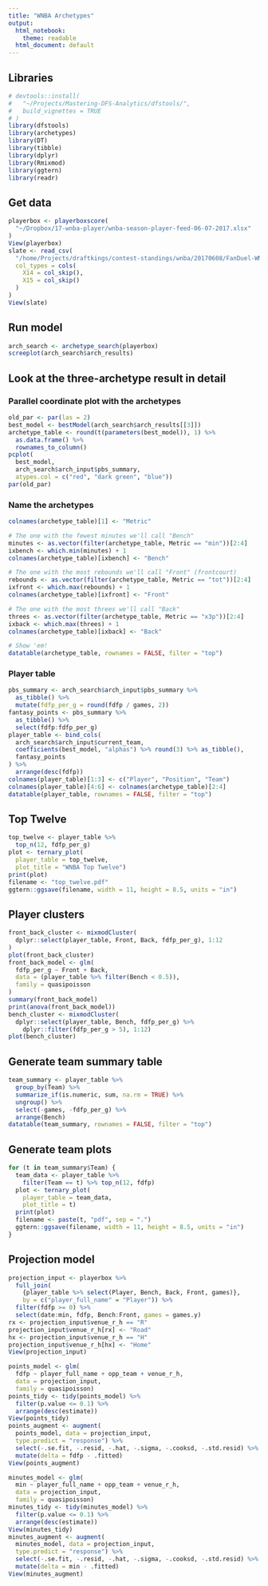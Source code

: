 ```yaml
---
title: "WNBA Archetypes"
output:
  html_notebook: 
    theme: readable
  html_document: default
---
```


## Libraries
```r
# devtools::install(
#   "~/Projects/Mastering-DFS-Analytics/dfstools/",
#   build_vignettes = TRUE
# )
library(dfstools)
library(archetypes)
library(DT)
library(tibble)
library(dplyr)
library(Rmixmod)
library(ggtern)
library(readr)
```

## Get data
```r
playerbox <- playerboxscore(
  "~/Dropbox/17-wnba-player/wnba-season-player-feed-06-07-2017.xlsx"
)
View(playerbox)
slate <- read_csv(
  "/home/Projects/draftkings/contest-standings/wnba/20170608/FanDuel-WNBA-2017-06-09-19631-players-list.csv",
  col_types = cols(
    X14 = col_skip(), 
    X15 = col_skip()
  )
) 
View(slate)
```

## Run model
```r
arch_search <- archetype_search(playerbox)
screeplot(arch_search$arch_results)
```

## Look at the three-archetype result in detail

### Parallel coordinate plot with the archetypes
```r
old_par <- par(las = 2)
best_model <- bestModel(arch_search$arch_results[[3]])
archetype_table <- round(t(parameters(best_model)), 1) %>%
  as.data.frame() %>%
  rownames_to_column()
pcplot(
  best_model, 
  arch_search$arch_input$pbs_summary, 
  atypes.col = c("red", "dark green", "blue"))
par(old_par)
```
### Name the archetypes
```r
colnames(archetype_table)[1] <- "Metric"

# The one with the fewest minutes we'll call "Bench"
minutes <- as.vector(filter(archetype_table, Metric == "min"))[2:4]
ixbench <- which.min(minutes) + 1
colnames(archetype_table)[ixbench] <- "Bench"

# The one with the most rebounds we'll call "Front" (frontcourt)
rebounds <- as.vector(filter(archetype_table, Metric == "tot"))[2:4]
ixfront <- which.max(rebounds) + 1
colnames(archetype_table)[ixfront] <- "Front"

# The one with the most threes we'll call "Back"
threes <- as.vector(filter(archetype_table, Metric == "x3p"))[2:4]
ixback <- which.max(threes) + 1
colnames(archetype_table)[ixback] <- "Back"

# Show 'em!
datatable(archetype_table, rownames = FALSE, filter = "top")
```
### Player table
```r
pbs_summary <- arch_search$arch_input$pbs_summary %>%
  as_tibble() %>%
  mutate(fdfp_per_g = round(fdfp / games, 2))
fantasy_points <- pbs_summary %>%
  as_tibble() %>%
  select(fdfp:fdfp_per_g)
player_table <- bind_cols(
  arch_search$arch_input$current_team,
  coefficients(best_model, "alphas") %>% round(3) %>% as_tibble(),
  fantasy_points
) %>%
  arrange(desc(fdfp))
colnames(player_table)[1:3] <- c("Player", "Position", "Team")
colnames(player_table)[4:6] <- colnames(archetype_table)[2:4]
datatable(player_table, rownames = FALSE, filter = "top")
```
## Top Twelve
```r
top_twelve <- player_table %>% 
  top_n(12, fdfp_per_g)
plot <- ternary_plot(
  player_table = top_twelve, 
  plot_title = "WNBA Top Twelve")
print(plot)
filename <- "top_twelve.pdf"
ggtern::ggsave(filename, width = 11, height = 8.5, units = "in")
```

## Player clusters
```r
front_back_cluster <- mixmodCluster(
  dplyr::select(player_table, Front, Back, fdfp_per_g), 1:12
)
plot(front_back_cluster)
front_back_model <- glm(
  fdfp_per_g ~ Front + Back, 
  data = (player_table %>% filter(Bench < 0.5)),
  family = quasipoisson
)
summary(front_back_model)
print(anova(front_back_model))
bench_cluster <- mixmodCluster(
  dplyr::select(player_table, Bench, fdfp_per_g) %>% 
    dplyr::filter(fdfp_per_g > 5), 1:12)
plot(bench_cluster)
```

## Generate team summary table
```r
team_summary <- player_table %>%
  group_by(Team) %>%
  summarize_if(is.numeric, sum, na.rm = TRUE) %>%
  ungroup() %>%
  select(-games, -fdfp_per_g) %>%
  arrange(Bench)  
datatable(team_summary, rownames = FALSE, filter = "top")
```

## Generate team plots
```r
for (t in team_summary$Team) {
  team_data <- player_table %>% 
    filter(Team == t) %>% top_n(12, fdfp)
  plot <- ternary_plot(
    player_table = team_data, 
    plot_title = t)
  print(plot)
  filename <- paste(t, "pdf", sep = ".")
  ggtern::ggsave(filename, width = 11, height = 8.5, units = "in")
}
```

## Projection model
```r
projection_input <- playerbox %>%
  full_join(
    {player_table %>% select(Player, Bench, Back, Front, games)},
    by = c("player_full_name" = "Player")) %>%
  filter(fdfp >= 0) %>%
  select(date:min, fdfp, Bench:Front, games = games.y)
rx <- projection_input$venue_r_h == "R"
projection_input$venue_r_h[rx] <- "Road"
hx <- projection_input$venue_r_h == "H"
projection_input$venue_r_h[hx] <- "Home"
View(projection_input)

points_model <- glm(
  fdfp ~ player_full_name + opp_team + venue_r_h,
  data = projection_input,
  family = quasipoisson)
points_tidy <- tidy(points_model) %>%
  filter(p.value <= 0.1) %>%
  arrange(desc(estimate))
View(points_tidy)
points_augment <- augment(
  points_model, data = projection_input,
  type.predict = "response") %>%
  select(-.se.fit, -.resid, -.hat, -.sigma, -.cooksd, -.std.resid) %>%
  mutate(delta = fdfp - .fitted)
View(points_augment)

minutes_model <- glm(
  min ~ player_full_name + opp_team + venue_r_h,
  data = projection_input,
  family = quasipoisson)
minutes_tidy <- tidy(minutes_model) %>%
  filter(p.value <= 0.1) %>%
  arrange(desc(estimate))
View(minutes_tidy)
minutes_augment <- augment(
  minutes_model, data = projection_input,
  type.predict = "response") %>%
  select(-.se.fit, -.resid, -.hat, -.sigma, -.cooksd, -.std.resid) %>%
  mutate(delta = min - .fitted)
View(minutes_augment)
```

